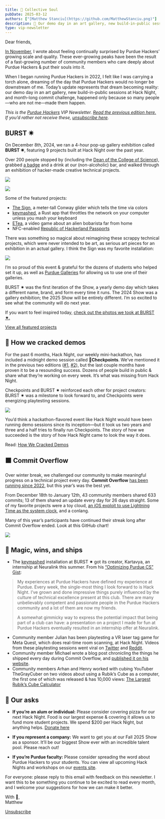 ```yaml
---
title: 🌼 Collective Soul
pubDate: 2025-03-12
authors: ["[Matthew Stanciu](https://github.com/MatthewStanciu.png)"]
description: 🌼 Our demo day in an art gallery, new build-in-public sessions at Hack Night, and month-long commit challenge, happened only because so many people—who are not me—made them happen.
type: vip-newsletter
---
```


Dear friends,

[In November](https://blog.purduehackers.com/vip-newsletter/the-highest-peaks-yet), I wrote about feeling continually surprised by Purdue Hackers’ growing scale and quality. These ever-growing peaks have been the result of a fast-growing number of community members who care deeply about Purdue Hackers & put their souls into it.

When I began running Purdue Hackers in 2022, I felt like I was carrying a torch alone, dreaming of the day that Purdue Hackers would no longer be downstream of me. Today’s update represents that dream becoming reality: our demo day in an art gallery, new build-in-public sessions at Hack Night, and month-long commit challenge, happened only because so many people—who are not me—made them happen.

_This is the_ [_Purdue Hackers_](https://purduehackers.com) _VIP Newsletter._ [_Read the previous edition here._](https://blog.purduehackers.com/vip-newsletter/the-highest-peaks-yet) _If you’d rather not receive these,_ [_unsubscribe here_](https://docs.google.com/forms/d/e/1FAIpQLSff6JvHc7istmPqk63lkCHtqOlkoQR8bxjn-rj_aKsEXlvMRg/viewform)_._

## BURST ✷

On December 8th, 2024, we ran a 4-hour pop-up gallery exhibition called **BURST ✷**, featuring 9 projects built at Hack Night over the past year.

Over 200 people stopped by (including the [Dean of the College of Science](https://www.linkedin.com/posts/lucy-flesch-7b8799301_burst-student-made-creative-technical-activity-7275147902383976449-q8ru)), grabbed [a badge](https://blog.purduehackers.com/posts/the-best-badge) and a drink at our (non-alcoholic) bar, and walked through an exhibition of hacker-made creative technical projects.

<div className="grid grid-cols-2 gap-2">

![](/vip-newsletter/collective-soul/burst-1.jpg)

![](/vip-newsletter/collective-soul/burst-2.jpg)

</div>

Some of the featured projects:

* [The Sign](https://blog.purduehackers.com/posts/sign), a meter-tall Conway glider which tells the time via colors
* [keymashed](https://github.com/kartva/keymashed), a Rust app that throttles the network on your computer unless you mash your keyboard
* [ETea](https://store.steampowered.com/app/3085040/ETea/), a video game about an alien bobarista far from home
* NFC-enabled [Republic of Hackerland Passports](https://blog.purduehackers.com/posts/papers-please)

There was something so magical about reimagining these scrappy technical projects, which were never intended to be art, as serious art pieces for an exhibition in an actual gallery. I think the Sign was my favorite installation:

![](/vip-newsletter/collective-soul/burst-sign.jpg)

I’m so proud of this event & grateful for the dozens of students who helped set it up, as well as [Purdue Galleries](https://www.cla.purdue.edu/academic/rueffschool/galleries/) for allowing us to use one of their galleries.

BURST ✷ was the first iteration of the Show, a yearly demo day which takes a different name, brand, and form every time it runs. The 2024 Show was a gallery exhibition; the 2025 Show will be entirely different. I’m so excited to see what the community will do next year.

If you want to feel inspired today, [check out the photos we took at BURST ✷.](https://drive.google.com/drive/folders/1G-i7CHLLMjMnGWK8lWlWlEmuW2TTFF-P?usp=sharing)

[View all featured projects](https://burst.purduehackers.com/)

## 🏁 How we cracked demos

For the past 6 months, Hack Night, our weekly mini-hackathon, has included a midnight demo session called **🏁Checkpoints**. We’ve mentioned it in the previous two editions ([#1](https://blog.purduehackers.com/vip-newsletter/the-highest-peaks-yet), [#2](https://blog.purduehackers.com/vip-newsletter/the-plan-is-in-motion)), but the last couple months have proven it to be a resounding success. Dozens of people build in public & share what they’re working on every week. It’s what was missing from Hack Night.

Checkpoints and BURST ✷ reinforced each other for project creators: BURST ✷ was a milestone to look forward to, and Checkpoints were energizing playtesting sessions.

![](/vip-newsletter/collective-soul/checkpoints-1.jpg)

You’d think a hackathon-flavored event like Hack Night would have been running demo sessions since its inception—but it took us two years and three and a half tries to finally run Checkpoints. The story of how we succeeded is the story of how Hack Night came to look the way it does.

Read: [How We Cracked Demos](https://blog.purduehackers.com/posts/how-we-cracked-demos)

## 🟩 Commit Overflow

Over winter break, we challenged our community to make meaningful progress on a technical project every day. **Commit Overflow** [has been running since 2022](https://blog.purduehackers.com/posts/commit-overflow-2023), but this year’s was the best yet.

From December 18th to January 12th, 43 community members shared 633 commits; 13 of them shared an update every day for 26 days straight. Some of my favorite projects were a toy cloud, [an iOS exploit to use Lightning Time as the system clock](https://github.com/leminlimez/LightningTime), and a conlang.

Many of this year’s participants have continued their streak long after Commit Overflow ended. Look at this GitHub chart!

![](/vip-newsletter/collective-soul/ray-gh.png)

## 🚢 Magic, wins, and ships

* The [keymashed](https://github.com/kartva/keymashed) installation at BURST ✷ got its creator, Kartavya, an internship at Neuralink this summer. From his [“Optimizing Purdue CS” Gist](https://gist.github.com/kartva/30c528420d68869dbcf376cd028fe038):
> My experiences at Purdue Hackers have defined my experience at Purdue. Every week, the single-most thing I look forward to is Hack Night. I’ve grown and done impressive things purely influenced by the culture of technical excellence present at this club. There are many unbelievably competent and passionate people in the Purdue Hackers community and a lot of them are now my friends.
>
> A somewhat gimmicky way to express the potential impact that being part of a club can have: a presentation on a project I made for fun at Purdue Hackers eventually resulted in an internship offer at Neuralink.
* Community member Julian has been playtesting a VR laser tag game for Meta Quest, which does real-time room scanning, at Hack Night. Videos from these playtesting sessions went viral on [Twitter](https://x.com/trev3d/status/1878857186220412955?t=Z9UdRoN_h44ot7GMoZ3EkQ&s=19) and [Reddit](https://www.reddit.com/r/OculusQuest/comments/1i58p6b/testing_my_lasertag_game_with_some_friends/?rdt=40409).
* Community member Michael wrote a blog post chronicling the things he shipped every day during Commit Overflow, and [published it on his website](https://shad.moe/posts/3lhbw3a4tis2r/).
* Community members Arhan and Henry worked with cubing YouTuber TheGrayCuber on two videos about using a Rubik’s Cube as a computer, the first one of which was released & has 10,000 views: [The Largest Rubik’s Cube Calculator](https://youtu.be/Dq4z--4pVFY?si=ep8uX_DUT8QMEpQZ)

## 📣 Our asks

* **If you’re an alum or individual:** Please consider covering pizza for our next Hack Night. Food is our largest expense & covering it allows us to fund more student projects. We spend $200 per Hack Night, but anything helps. [Donate here](https://puhack.horse/donate)

* **If you represent a company:** We want to get you at our Fall 2025 Show as a sponsor. It’ll be our biggest Show ever with an incredible talent pool. Please reach out!

* **If you’re Purdue faculty:** Please consider spreading the word about Purdue Hackers to your students. You can view all upcoming Hack Nights and workshops on our [events site](https://events.purduehackers.com).

For everyone: please reply to this email with feedback on this newsletter. I want this to be something you continue to be excited to read every month, and I welcome your suggestions for how we can make it better.

With 💛,<br/>
Matthew

[Unsubscribe](https://docs.google.com/forms/d/e/1FAIpQLSff6JvHc7istmPqk63lkCHtqOlkoQR8bxjn-rj_aKsEXlvMRg/viewform)
